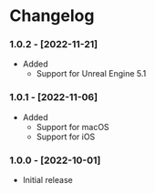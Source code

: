 
# Changelog

### 1.0.2 - [2022-11-21]
- Added
  - Support for Unreal Engine 5.1

### 1.0.1 - [2022-11-06]
- Added
    - Support for macOS
    - Support for iOS

### 1.0.0 - [2022-10-01]
- Initial release
